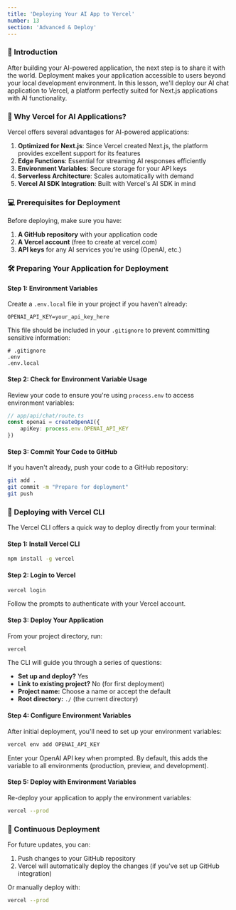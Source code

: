 ```yaml
---
title: 'Deploying Your AI App to Vercel'
number: 13
section: 'Advanced & Deploy'
---
```


### 🎯 Introduction

After building your AI-powered application, the next step is to share it with the world. Deployment makes your application accessible to users beyond your local development environment. In this lesson, we'll deploy our AI chat application to Vercel, a platform perfectly suited for Next.js applications with AI functionality.

### 🚀 Why Vercel for AI Applications?

Vercel offers several advantages for AI-powered applications:

1. **Optimized for Next.js**: Since Vercel created Next.js, the platform provides excellent support for its features
2. **Edge Functions**: Essential for streaming AI responses efficiently
3. **Environment Variables**: Secure storage for your API keys
4. **Serverless Architecture**: Scales automatically with demand
5. **Vercel AI SDK Integration**: Built with Vercel's AI SDK in mind

### 💻 Prerequisites for Deployment

Before deploying, make sure you have:

1. **A GitHub repository** with your application code
2. **A Vercel account** (free to create at vercel.com)
3. **API keys** for any AI services you're using (OpenAI, etc.)

### 🛠️ Preparing Your Application for Deployment

#### Step 1: Environment Variables

Create a `.env.local` file in your project if you haven't already:

```
OPENAI_API_KEY=your_api_key_here
```

This file should be included in your `.gitignore` to prevent committing sensitive information:

```
# .gitignore
.env
.env.local
```

#### Step 2: Check for Environment Variable Usage

Review your code to ensure you're using `process.env` to access environment variables:

```typescript
// app/api/chat/route.ts
const openai = createOpenAI({
	apiKey: process.env.OPENAI_API_KEY
})
```

#### Step 3: Commit Your Code to GitHub

If you haven't already, push your code to a GitHub repository:

```bash
git add .
git commit -m "Prepare for deployment"
git push
```

### 🚢 Deploying with Vercel CLI

The Vercel CLI offers a quick way to deploy directly from your terminal:

#### Step 1: Install Vercel CLI

```bash
npm install -g vercel
```

#### Step 2: Login to Vercel

```bash
vercel login
```

Follow the prompts to authenticate with your Vercel account.

#### Step 3: Deploy Your Application

From your project directory, run:

```bash
vercel
```

The CLI will guide you through a series of questions:

- **Set up and deploy?** Yes
- **Link to existing project?** No (for first deployment)
- **Project name:** Choose a name or accept the default
- **Root directory:** `./` (the current directory)

#### Step 4: Configure Environment Variables

After initial deployment, you'll need to set up your environment variables:

```bash
vercel env add OPENAI_API_KEY
```

Enter your OpenAI API key when prompted. By default, this adds the variable to all environments (production, preview, and development).

#### Step 5: Deploy with Environment Variables

Re-deploy your application to apply the environment variables:

```bash
vercel --prod
```

### 🔄 Continuous Deployment

For future updates, you can:

1. Push changes to your GitHub repository
2. Vercel will automatically deploy the changes (if you've set up GitHub integration)

Or manually deploy with:

```bash
vercel --prod
```
